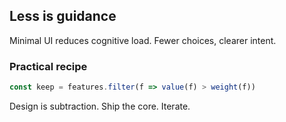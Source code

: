 ## Less is guidance

Minimal UI reduces cognitive load. Fewer choices, clearer intent.

### Practical recipe

```ts
const keep = features.filter(f => value(f) > weight(f))
```

Design is subtraction. Ship the core. Iterate.

